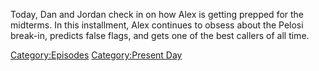 {{DEFAULTSORT:
    #_EPISODE_0744:November 3, 2022
}}{{Episode
    | title           = November 3, 2022
    | caption         = Listen to this episode on [https://knowledgefight.libsyn.com/744-november-3-2022 Libsyn] [https://open.spotify.com/episode/74g9uFqqepOOFX6hk5Eqjd Spotify], Read the [[Transcript/744: November 3, 2022|Unofficial Transcript]], View discussion on [https://reddit.com/yobn5c Reddit]
    | episodeNumber   = 744
    | length          = 01:40:49
    | airDate         = November 7, 2022
    | coverageDate    = November 3, 2022
    | episodeType     = [[:Category:Present Day|Present Day]]
    | appearance      = [[Drew Hernandez]], [[Donald Trump]], [[Paul Pelosi]], [[Barack Obama]], [[Klaus Schwab]], [[Bill Gates]]
    | previousEpisode = [[743: October 29-30, 2022]]
    | nextEpisode     = [[745: Formulaic Objections Part 10]]
}}

{{Stub}}

Today, Dan and Jordan check in on how Alex is getting prepped for the midterms. In this installment, Alex continues to obsess about the Pelosi break-in, predicts false flags, and gets one of the best callers of all time.

[[Category:Episodes]]
[[Category:Present Day]]
